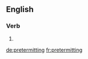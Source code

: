 ==English==

===Verb===
{{head|en}}

# {{present participle of|pretermit|lang=en}}

[[de:pretermitting]]
[[fr:pretermitting]]